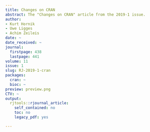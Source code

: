 ```yaml
---
title: Changes on CRAN
abstract: The "Changes on CRAN" article from the 2019-1 issue.
author:
- Kurt Hornik
- Uwe Ligges
- Achim Zeileis
date: ~
date_received: ~
journal:
  firstpage: 438
  lastpage: 441
volume: 11
issue: 1
slug: RJ-2019-1-cran
packages:
  cran: ~
  bioc: ~
preview: preview.png
CTV: ~
output:
  rjtools::rjournal_article:
    self_contained: no
    toc: no
    legacy_pdf: yes

---
```

